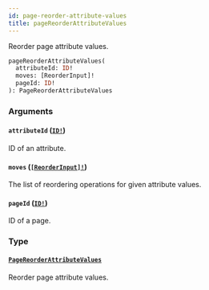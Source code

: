 ```yaml
---
id: page-reorder-attribute-values
title: pageReorderAttributeValues
---
```


Reorder page attribute values.

```graphql
pageReorderAttributeValues(
  attributeId: ID!
  moves: [ReorderInput]!
  pageId: ID!
): PageReorderAttributeValues

```

### Arguments

#### `attributeId` ([`ID!`](/api-reference/scalars/id.mdx))

ID of an attribute.

#### `moves` ([`[ReorderInput]!`](/api-reference/inputs/reorder-input.mdx))

The list of reordering operations for given attribute values.

#### `pageId` ([`ID!`](/api-reference/scalars/id.mdx))

ID of a page.

### Type

#### [`PageReorderAttributeValues`](/api-reference/objects/page-reorder-attribute-values.mdx)

Reorder page attribute values.
